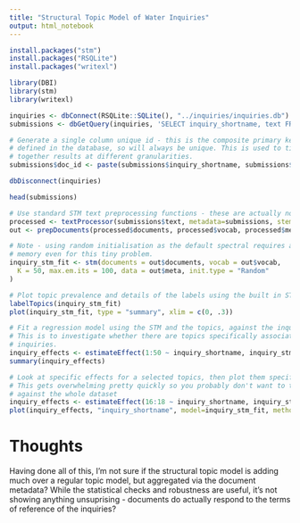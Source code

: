 ```yaml
---
title: "Structural Topic Model of Water Inquiries"
output: html_notebook
---
```


```r
install.packages("stm")
install.packages("RSQLite")
install.packages("writexl")
```

```r
library(DBI)
library(stm)
library(writexl)
```

```r
inquiries <- dbConnect(RSQLite::SQLite(), "../inquiries/inquiries.db")
submissions <- dbGetQuery(inquiries, 'SELECT inquiry_shortname, text FROM submission')

# Generate a single column unique id - this is the composite primary key
# defined in the database, so will always be unique. This is used to tie
# together results at different granularities.
submissions$doc_id <- paste(submissions$inquiry_shortname, submissions$submission_id)

dbDisconnect(inquiries)

head(submissions)
```

```r
# Use standard STM text preprocessing functions - these are actually not too bad.
processed <- textProcessor(submissions$text, metadata=submissions, stem=FALSE)
out <- prepDocuments(processed$documents, processed$vocab, processed$meta, lower.thresh = 10)
```

```r
# Note - using random initialisation as the default spectral requires a lot of 
# memory even for this tiny problem.
inquiry_stm_fit <- stm(documents = out$documents, vocab = out$vocab,
  K = 50, max.em.its = 100, data = out$meta, init.type = "Random"
)
```

```r
# Plot topic prevalence and details of the labels using the built in STM functionality
labelTopics(inquiry_stm_fit)
plot(inquiry_stm_fit, type = "summary", xlim = c(0, .3))
```

```r
# Fit a regression model using the STM and the topics, against the inquiry of the submission
# This is to investigate whether there are topics specifically associated with different
# inquiries.
inquiry_effects <- estimateEffect(1:50 ~ inquiry_shortname, inquiry_stm_fit, out$meta)
summary(inquiry_effects)
```

```r
# Look at specific effects for a selected topics, then plot them specifically
# This gets overwhelming pretty quickly so you probably don't want to try and do this 
# against the whole dataset
inquiry_effects <- estimateEffect(16:18 ~ inquiry_shortname, inquiry_stm_fit, out$meta)
plot(inquiry_effects, "inquiry_shortname", model=inquiry_stm_fit, method='pointestimate', xlim=c(-0.5, 0.5))
```

# Thoughts

Having done all of this, I'm not sure if the structural topic model is adding
much over a regular topic model, but aggregated via the document metadata?
While the statistical checks and robustness are useful, it's not showing
anything unsuprising - documents do actually respond to the terms of
reference of the inquiries?

